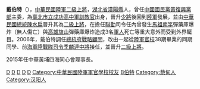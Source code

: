 {{distinguish|呆伯特}}
{{BLP unsourced|time=2020-08-04T22:58:13+00:00}}
{{Infobox_officeholder
| name = 戴伯特
| image name =
| width = 
| now = 中華民國（台灣）軍事將領 
| period = 
| Sex = 男 
| Native place = [[湖北省|湖北省]][[漢陽縣|漢陽縣]]
| date of birth = {{bda|1947|10|16}}
| party = {{Kmt|19px}}
| place of birth = {{CHN-1928}}
| nationality = {{ROC}}
| educate = 
*[[陸軍軍官學校|陸軍軍官學校]]38期畢業<br><span style="color: blue;">(1969年)</span>
*砲兵學校正規班第11期
*[[三軍大學|三軍大學]]陸軍指參學院正規班<br><span style="color: blue;">(1981年)</span>
*三軍大學戰爭學院正規班<br><span style="color: blue;">(1991年)</span>
| past = 
*[[臺北市立成功高級中學|臺北市立成功高級中學]][[軍訓教官_(中華民國)|軍訓教官室]]主任教官
*陸軍步兵第58師防砲連連長
*[[陸軍花東防衛指揮部|陸軍花東防衛司令部]]少將參謀長
*陸軍步兵第127師少將師長
*[[陸軍八軍團|陸軍第八軍團]]司令部少將參謀長
*陸軍總司令部計劃署少將署長
*陸軍總司令部人事署少將署長
*陸軍砲兵飛彈學校中將校長
*[[陸軍後勤司令部|陸軍後勤司令部]]中將司令
*[[陸軍六軍團|陸軍第六軍團]]司令部中將司令
*[[陸軍金門防衛指揮部|陸軍金門防衛司令部]]中將司令
*陸軍總司令部中將副總司令
*[[國防部軍事情報局|國防部軍事情報局]]中將局長
*[[聯合後勤司令部|聯合後勤司令部]]二級上將司令
*[[總統府|總統府]]二級上將[[戰略顧問|戰略顧問]]
*[[中華黃埔四海同心會|中華黃埔四海同心會]]理事長
*[[中國國民黨|中國國民黨]][[黃復興黨部|黃復興黨部]]主任委員
}}

'''戴伯特'''（{{bd|1947年|10月16日|catIdx=D}}），[[中華民國陸軍|中華民國陸軍]][[二級上將|二級上將]]，[[湖北省|湖北省]][[漢陽縣|漢陽縣]]人，曾任[[中國國民黨|中國國民黨]][[黃復興黨部|黃復興黨部]]主委，為[[臺北市立成功高中|臺北市立成功高中]][[軍訓教官_(中華民國)|軍訓教官]]出身，晉升[[少將|少將]]後回到[[中華民國陸軍|陸軍]]發展，並由[[中華民國總統|中華民國總統]][[陳水扁|陳水扁]]晉升其為[[二級上將|二級上將]]，在擔任[[聯勤|聯勤]]司令任內曾發生[[馬祖|馬祖]][[南竿|南竿]]彈藥庫爆炸（無人傷亡）與[[高雄|高雄]][[旗山區|旗山]]彈藥庫爆炸造成3名[[軍人|軍人]]死亡等重大意外而受到外界矚目。2006年，戴伯特調任[[總統府戰略顧問|總統府戰略顧問]]，改由一起從[[陸軍官校|陸軍官校]]38期畢業的同期同學、前[[海軍陸戰隊司令|海軍陸戰隊司令]][[季麟連|季麟連]][[中將|中將]]接任，並晉升[[二級上將|二級上將]]。

2015年任中華黃埔四海同心會理事長。

{{TW-mil-bio-stub}}

[[Category:台灣戰後湖北移民|D]]
[[Category:中國國民黨黃復興黨部主任委員|D]]
[[Category:中華民國總統府戰略顧問|D]]
[[Category:中華民國陸軍二級上將|D]]
[[Category:中華民國聯勤司令|D]]
[[Category:中華民國陸軍軍官學校校友|Category:中華民國陸軍軍官學校校友]]
[[Category:戴姓|B伯特]]
[[Category:蔡甸人|Category:蔡甸人]]
[[Category:汉阳人|Category:汉阳人]]
